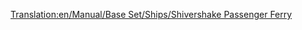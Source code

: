 [[Translation:en/Manual/Base Set/Ships/Shivershake Passenger Ferry]]
{{es/Barcos|Nombre=Ferry de Pasajeros Shivershake
|Imagen=[[File:en/Toylandpassengership.png|Ferry de Pasajeros Shivershake]]
|Precio=42.650 € (21.325 £)
|Velocidad=64 km/h (40 mph)
|Coste-anual=2.624 € (1.312 £)
|Diseño=1977
|Duración=30
|Capacidad=130 Pasajeros
|Descripción= El ferry de Pasajeros Shivershake es el segundo barco de pasajeros de Fantasía y es dos veces más rápido que el [[es/Manual/Base Set/Ships/Ferry de Pasajeros Chugger-Chug|Ferry de Pasajeros Chugger-Chug]]. Se crea para un transporte lento de pasajeros a largas distancias.
|Vida-real=Ficción.
}}